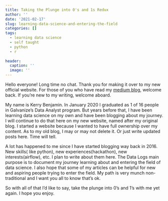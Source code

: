 ```yaml
---
title: Taking the Plunge into 0's and 1s Redux
author: ''
date: '2021-02-17'
slug: learning-data-science-and-entering-the-field
categories: []
tags: 
  - learning data science
  - self taught
  - python
  - r
  
header:
  caption: ''
  image: ''
---
```




Hello everyone! Long time no chat. Thank you for making it over to my new official website. For those of you who have read my [medium blog](https://medium.com/the-data-logs), welcome back. If you're new to my writing, welcome aboard. 

My name is Kerry Benjamin. In January 2020 I graduated as 1 of 16 people in Galvanize's Data Analyst program. But years before that, I have been learning data science on my own and have been blogging about my journey. I will continue to do that here on my new website, named after my original blog. I started a website because I wanted to have full ownership over my content. As to my old blog,  I may or may not delete it. Or just write updated posts here. Time will tell.

A lot has happened to me since I have started blogging way back in 2016. New skills( like python), new experiences(hackathon), new interests(airflow), etc. I plan to write about them here. The Data Logs main purpose is to document my journey learning about and entering the field of data science. I also hope that some of my articles can be helpful for new and aspiring people trying to enter the field. My path is very munch non-traditional and I want you all to know that's ok. 

So with all of that I'd like to say, take the plunge into 0's and 1's with me yet again. I hope you enjoy.